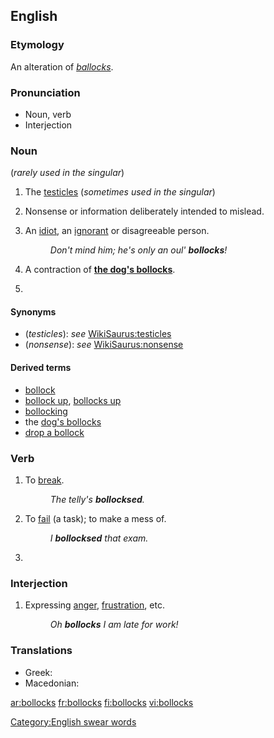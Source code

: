 ==English==

{{rfc|noun and verb senses use very non-standard formatting I'm not certain how to fix}}

===Etymology===
An alteration of ''[[ballocks]]''.

===Pronunciation===
*Noun, verb {{audio|en-uk-Bollocks1.ogg|Audio (UK)}}
*Interjection {{audio|en-uk-Bollocks2.ogg|Audio (UK)}}

===Noun===
{{en-noun|bollocks}} (''rarely used in the singular'')

# {{context|UK|vulgar}} The [[testicle]]s (''sometimes used in the singular'')
# {{context|UK|vulgar}} Nonsense or information deliberately intended to mislead.
# {{context|Ireland|vulgar}} An [[idiot]], an [[ignorant]] or disagreeable person.
#:''Don't mind him; he's only an oul' '''bollocks'''!''
# {{context|UK|vulgar}} A contraction of '''[[dog's bollocks|the dog's bollocks]]'''.
# {{plural of|[[bollock]]}}

====Synonyms====
*(''testicles''): ''see'' [[WikiSaurus:testicles]]
*(''nonsense''): ''see'' [[WikiSaurus:nonsense]]

====Derived terms====
*[[bollock]]
*[[bollock up]], [[bollocks up]]
*[[bollocking]]
*the [[dog's bollocks]]
*[[drop a bollock]]

===Verb===
{{en-verb|bollockses|bollocksing|bollocksed}}

# {{context|transitive|UK|taboo|slang}} To [[break]].
#:''The telly's '''bollocksed'''.''
# {{context|transitive|UK|taboo|slang}} To [[fail]] (a task); to make a mess of.
#:''I '''bollocksed''' that exam.''
# {{third-person singular of|[[bollock]]}}

===Interjection===
{{en-intj}}

# {{context|UK|taboo|slang}} Expressing [[anger]], [[frustration]], etc.
#:''Oh '''bollocks''' I am late for work!''

===Translations===
{{trans-top|nonsense or information deliberately intended to mislead}}
*Greek: {{tr-|el|κολοκυθάκια με την ρίγανη|tr=kolokythákia me tin rígani|sc=Grek}}
*Macedonian: {{tr-|mk|тикви со расол|tr=tíkvi so rásol|sc=Cyrl}}
{{trans-bottom}}

[[Category:English swear words]]

[[ar:bollocks]]
[[fr:bollocks]]
[[fi:bollocks]]
[[vi:bollocks]]